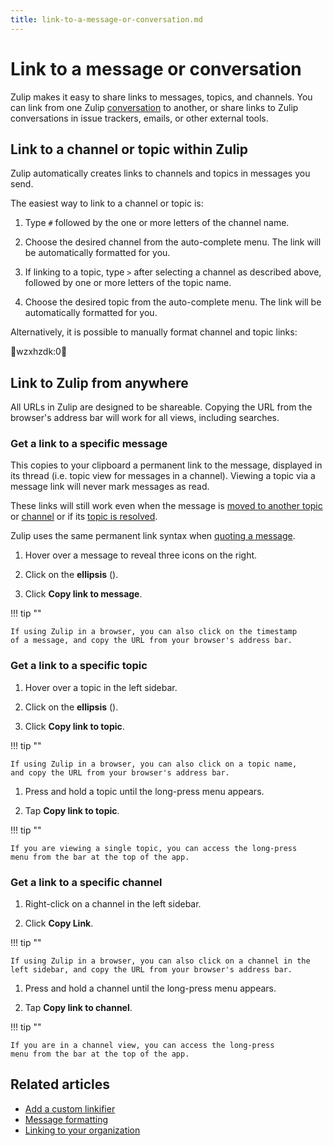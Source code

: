 ```yaml
---
title: link-to-a-message-or-conversation.md
---
```


# Link to a message or conversation

Zulip makes it easy to share links to messages, topics, and channels. You can
link from one Zulip [conversation](/help/reading-conversations) to another, or
share links to Zulip conversations in issue trackers, emails, or other external
tools.

## Link to a channel or topic within Zulip

Zulip automatically creates links to channels and topics in messages you send.

The easiest way to link to a channel or topic is:

<Tabs>
<TabItem label="instructions-for-all-platforms">

1. Type `#` followed by the one or more letters of the channel name.

1. Choose the desired channel from the auto-complete menu. The link will be
   automatically formatted for you.

1. If linking to a topic, type `>` after selecting a channel as
   described above, followed by one or more letters of the topic name.

1. Choose the desired topic from the auto-complete menu. The link will be
   automatically formatted for you.

</TabItem>
</Tabs>

Alternatively, it is possible to manually format channel and topic links:


wzxhzdk:0


## Link to Zulip from anywhere

All URLs in Zulip are designed to be shareable.  Copying the URL from
the browser's address bar will work for all views, including searches.

### Get a link to a specific message

This copies to your clipboard a permanent link to the message,
displayed in its thread (i.e. topic view for messages in a channel).
Viewing a topic via a message link will never mark messages as read.

These links will still work even when the message is
[moved to another topic](/help/move-content-to-another-topic)
or [channel](/help/move-content-to-another-channel) or
if its [topic is resolved](/help/resolve-a-topic).

Zulip uses the same permanent link syntax when [quoting a
message](/help/quote-and-reply).

<Tabs>
<TabItem label="desktop-web">

1. Hover over a message to reveal three icons on the right.

1. Click on the **ellipsis** (<i class="zulip-icon zulip-icon-more-vertical-spread"></i>).




1. Click **Copy link to message**.

!!! tip ""

    If using Zulip in a browser, you can also click on the timestamp
    of a message, and copy the URL from your browser's address bar.

</TabItem>
</Tabs>

### Get a link to a specific topic

<Tabs>
<TabItem label="desktop-web">

1. Hover over a topic in the left sidebar.

1. Click on the **ellipsis** (<i class="zulip-icon zulip-icon-more-vertical"></i>).




1. Click **Copy link to topic**.

!!! tip ""

    If using Zulip in a browser, you can also click on a topic name,
    and copy the URL from your browser's address bar.

</TabItem>
<TabItem label="mobile">

1. Press and hold a topic until the long-press menu appears.




1. Tap **Copy link to topic**.


!!! tip ""

    If you are viewing a single topic, you can access the long-press
    menu from the bar at the top of the app.

</TabItem>
</Tabs>

### Get a link to a specific channel

<Tabs>
<TabItem label="desktop-web">

1. Right-click on a channel in the left sidebar.

1. Click **Copy Link**.

!!! tip ""

    If using Zulip in a browser, you can also click on a channel in the
    left sidebar, and copy the URL from your browser's address bar.

</TabItem>
<TabItem label="mobile">

1. Press and hold a channel until the long-press menu appears.




1. Tap **Copy link to channel**.


!!! tip ""

    If you are in a channel view, you can access the long-press
    menu from the bar at the top of the app.

</TabItem>
</Tabs>

## Related articles

* [Add a custom linkifier](/help/add-a-custom-linkifier)
* [Message formatting](/help/format-your-message-using-markdown)
* [Linking to your organization](/help/linking-to-zulip)


